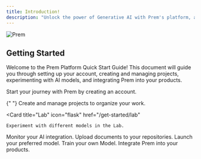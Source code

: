 ```yaml
---
title: Introduction!
description: "Unlock the power of Generative AI with Prem's platform, a streamlined suite of tools for seamless integration and innovation."
---
```


<img src="/images/cover.png" alt="Prem" />

## Getting Started

Welcome to the Prem Platform Quick Start Guide! This document will guide you through setting up your account, creating and managing projects, experimenting with AI models, and integrating Prem into your products.

<CardGroup cols={3}>
  <Card
    title="Sign Up"
    icon="user"
    href="/get-started/signup"
  >
    Start your journey with Prem by creating an account.
  </Card>

{" "}
<Card title="Projects" icon="folder" href="/get-started/manage-projects">
  Create and manage projects to organize your work.
</Card>

  <Card
    title="Lab"
    icon="flask"
    href="/get-started/lab"
  >
    Experiment with different models in the Lab.
  </Card>
</CardGroup>

<CardGroup cols={3}>
  <Card title="Monitoring" icon="chart-line" href="/get-started/monitoring">
    Monitor your AI integration.
  </Card>
  <Card
    title="Repositories"
    icon="folder-open"
    href="/get-started/repositories"
  >
    Upload documents to your repositories.
  </Card>
  <Card title="Launchpad" icon="rocket" href="/get-started/launchpad">
    Launch your preferred model.
  </Card>
</CardGroup>

<CardGroup cols={3}>
  <Card title="Gym" icon="dumbbell" href="/get-started/gym">
    Train your own Model.
  </Card>
  <Card title="Prem SDK" icon="plug" href="/get-started/sdk">
    Integrate Prem into your products.
  </Card>
</CardGroup>
